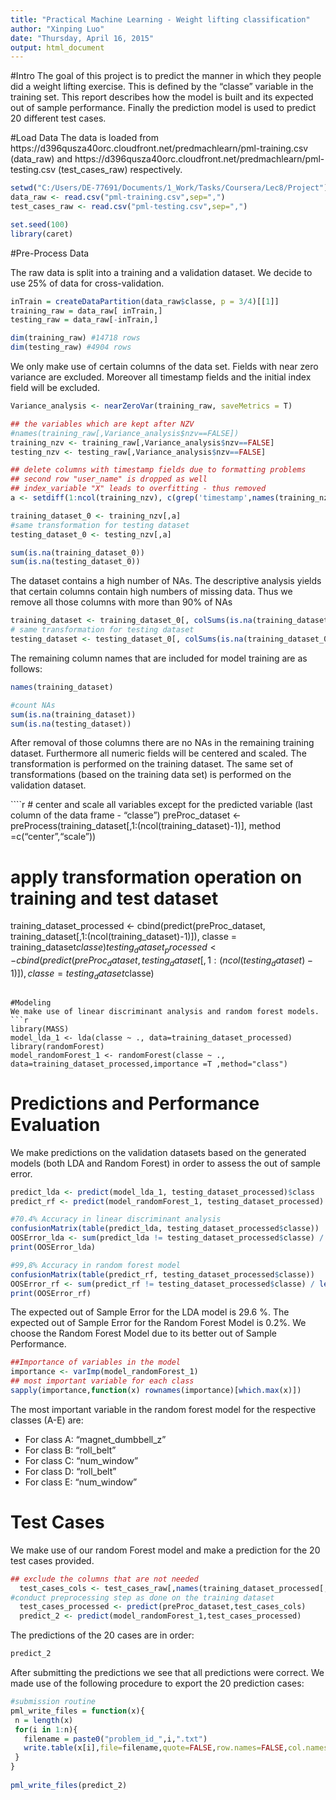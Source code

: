 ```yaml
---
title: "Practical Machine Learning - Weight lifting classification"
author: "Xinping Luo"
date: "Thursday, April 16, 2015"
output: html_document
---
```

#Intro
The goal of this project is to predict the manner in which they people did a weight lifting exercise.
This is defined by the "classe" variable in the training set. This report describes how the model is built and its expected out of sample performance. Finally the prediction model is used to predict 20 different test cases. 

#Load Data
The data is loaded from https://d396qusza40orc.cloudfront.net/predmachlearn/pml-training.csv (data_raw) and https://d396qusza40orc.cloudfront.net/predmachlearn/pml-testing.csv (test_cases_raw) respectively.

```r
setwd("C:/Users/DE-77691/Documents/1_Work/Tasks/Coursera/Lec8/Project")
data_raw <- read.csv("pml-training.csv",sep=",")
test_cases_raw <- read.csv("pml-testing.csv",sep=",")

set.seed(100)
library(caret)
```

#Pre-Process Data

The raw data is split into a training and a validation dataset. We decide to use 25% of data for cross-validation.

```r
inTrain = createDataPartition(data_raw$classe, p = 3/4)[[1]]
training_raw = data_raw[ inTrain,]
testing_raw = data_raw[-inTrain,]

dim(training_raw) #14718 rows
dim(testing_raw) #4904 rows
```

We only make use of certain columns of the data set. Fields with near zero variance are excluded. Moreover all timestamp fields and the initial index field will be excluded. 

```r
Variance_analysis <- nearZeroVar(training_raw, saveMetrics = T)

## the variables which are kept after NZV 
#names(training_raw[,Variance_analysis$nzv==FALSE])
training_nzv <- training_raw[,Variance_analysis$nzv==FALSE]
testing_nzv <- testing_raw[,Variance_analysis$nzv==FALSE]

## delete columns with timestamp fields due to formatting problems
## second row "user_name" is dropped as well
## index_variable "X" leads to overfitting - thus removed
a <- setdiff(1:ncol(training_nzv), c(grep('timestamp',names(training_nzv)),2,1)) 

training_dataset_0 <- training_nzv[,a]
#same transformation for testing dataset
testing_dataset_0 <- testing_nzv[,a]

sum(is.na(training_dataset_0))
sum(is.na(testing_dataset_0))
```

The dataset contains a high number of NAs. The descriptive analysis yields that certain columns contain high numbers of missing data. Thus we remove all those columns with more than 90% of NAs

```r
training_dataset <- training_dataset_0[, colSums(is.na(training_dataset_0)) < nrow(training_dataset_0) * 0.9]
# same transformation for testing dataset
testing_dataset <- testing_dataset_0[, colSums(is.na(training_dataset_0)) < nrow(training_dataset_0) * 0.9]
```
The remaining column names that are included for model training are as follows:
```r
names(training_dataset)

#count NAs
sum(is.na(training_dataset))
sum(is.na(testing_dataset))
```
After removal of those columns there are no NAs in the remaining training dataset.
Furthermore all numeric fields will be centered and scaled. The transformation is performed on the training dataset. The same set of transformations (based on the training data set) is performed on the validation dataset.

````r
# center and scale all variables except for the predicted variable (last column of the data frame - "classe")
preProc_dataset <- preProcess(training_dataset[,1:(ncol(training_dataset)-1)], method =c("center","scale"))

# apply transformation operation on training and test dataset
training_dataset_processed <- cbind(predict(preProc_dataset, training_dataset[,1:(ncol(training_dataset)-1)]), classe = training_dataset$classe)
  testing_dataset_processed <- cbind(predict(preProc_dataset, testing_dataset[,1:(ncol(testing_dataset)-1)]), classe = testing_dataset$classe)
```

#Modeling
We make use of linear discriminant analysis and random forest models.
```r

library(MASS)
model_lda_1 <- lda(classe ~ ., data=training_dataset_processed)
library(randomForest)
model_randomForest_1 <- randomForest(classe ~ ., data=training_dataset_processed,importance =T ,method="class")
```

# Predictions and Performance Evaluation
We make predictions on the validation datasets based on the generated models (both LDA and Random Forest) in order to assess the out of sample error.

```r
predict_lda <- predict(model_lda_1, testing_dataset_processed)$class
predict_rf <- predict(model_randomForest_1, testing_dataset_processed)

#70.4% Accuracy in linear discriminant analysis
confusionMatrix(table(predict_lda, testing_dataset_processed$classe))
OOSError_lda <- sum(predict_lda != testing_dataset_processed$classe) / length(testing_dataset_processed$classe)
print(OOSError_lda)

#99,8% Accuracy in random forest model
confusionMatrix(table(predict_rf, testing_dataset_processed$classe))
OOSError_rf <- sum(predict_rf != testing_dataset_processed$classe) / length(testing_dataset_processed$classe)
print(OOSError_rf)
```
The expected out of Sample Error for the LDA model is 29.6 %. The expected out of Sample Error for the Random Forest Model is 0.2%. We choose the Random Forest Model due to its better out of Sample Performance.

```r

##Importance of variables in the model
importance <- varImp(model_randomForest_1)
## most important variable for each class
sapply(importance,function(x) rownames(importance)[which.max(x)])
```
The most important variable in the random forest model for the respective classes (A-E) are:

* For class A: "magnet_dumbbell_z"
* For class B: "roll_belt"
* For class C: "num_window"
* For class D: "roll_belt"
* For class E: "num_window"

# Test Cases

We make use of our random Forest model and make a prediction for the 20 test cases provided.
```r
## exclude the columns that are not needed
  test_cases_cols <- test_cases_raw[,names(training_dataset_processed[,1:(ncol(testing_dataset_processed)-1)])]
#conduct preprocessing step as done on the training dataset
  test_cases_processed <- predict(preProc_dataset,test_cases_cols)
  predict_2 <- predict(model_randomForest_1,test_cases_processed)
```
The predictions of the 20 cases are in order:
```r
predict_2
```
After submitting the predictions we see that all predictions were correct.
We made use of the following procedure to export the 20 prediction cases:
```r

#submission routine
pml_write_files = function(x){
 n = length(x)
 for(i in 1:n){
   filename = paste0("problem_id_",i,".txt")
   write.table(x[i],file=filename,quote=FALSE,row.names=FALSE,col.names=FALSE)
 }
}
 
pml_write_files(predict_2)
```